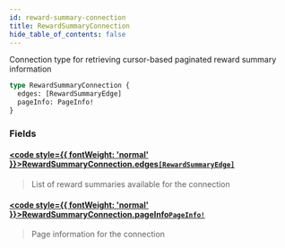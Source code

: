 ```yaml
---
id: reward-summary-connection
title: RewardSummaryConnection
hide_table_of_contents: false
---
```








Connection type for retrieving cursor-based paginated reward summary information

```graphql
type RewardSummaryConnection {
  edges: [RewardSummaryEdge]
  pageInfo: PageInfo!
}
```


### Fields

#### [<code style={{ fontWeight: 'normal' }}>RewardSummaryConnection.<b>edges</b></code>](#)<Bullet />[`[RewardSummaryEdge]`](/testnet/api/graphql/objects/reward-summary-edge) <Badge class="secondary" text="list"/> <Badge class="secondary" text="object"/>
> List of reward summaries available for the connection
> 

#### [<code style={{ fontWeight: 'normal' }}>RewardSummaryConnection.<b>pageInfo</b></code>](#)<Bullet />[`PageInfo!`](/testnet/api/graphql/objects/page-info) <Badge class="secondary" text="non-null"/> <Badge class="secondary" text="object"/>
> Page information for the connection
> 






